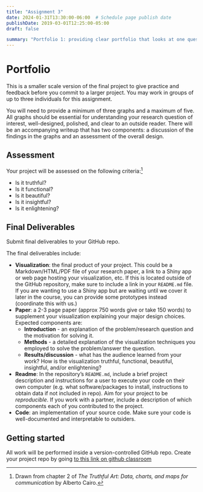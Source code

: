 ```yaml
---
title: "Assignment 3"
date: 2024-01-31T13:30:00-06:00  # Schedule page publish date
publishDate: 2019-03-01T12:25:00-05:00
draft: false

summary: "Portfolio 1: providing clear portfolio that looks at one question using summary stats and capstone image that brings all the items together."
---
```


# Portfolio
This is a smaller scale version of the final project to give practice and feedback before you commit to a larger project. You may work in groups of up to three individuals for this assignment. 

You will need to provide a minimum of three graphs and a maximum of five. All graphs should be essential for understanding your research question of interest, well-designed, polished, and clear to an outside reader. There will be an accompanying writeup that has two components: a discussion of the findings in the graphs and an assessment of the overall design. 


## Assessment

Your project will be assessed on the following criteria:^[Drawn from chapter 2 of *The Truthful Art: Data, charts, and maps for communication* by Alberto Cairo.]

* Is it truthful?
* Is it functional?
* Is it beautiful?
* Is it insightful?
* Is it enlightening?


## Final Deliverables

Submit final deliverables to your GitHub repo.

The final deliverables include:

* **Visualization**: the final product of your project. This could be a Markdown/HTML/PDF file of your research paper, a link to a Shiny app or web page hosting your visualization, etc. If this is located outside of the GitHub repository, make sure to include a link in your `README.md` file. If you are wanting to use a Shiny app but are waiting until we cover it later in the course, you can provide some prototypes instead (coordinate this with us.)
* **Paper**: a 2-3 page paper (approx 750 words give or take 150 words) to supplement your visualization explaining your major design choices. Expected components are:
  * **Introduction** - an explanation of the problem/research question and the motivation for solving it.
  * **Methods** - a detailed explanation of the visualization techniques you employed to solve the problem/answer the question.
  * **Results/discussion** - what has the audience learned from your work? How is the visualization truthful, functional, beautiful, insightful, and/or enlightening?
* **Readme**: In the repository's `README.md`, include a brief project description and instructions for a user to execute your code on their own computer (e.g. what software/packages to install, instructions to obtain data if not included in repo). Aim for your project to be *reproducible*. If you work with a partner, include a description of which components each of you contributed to the project.
* **Code**: an implementation of your source code. Make sure your code is well-documented and interpretable to outsiders.

## Getting started
All work will be performed inside a version-controlled GitHub repo. Create your project repo by going [to this link on github classroom](https://classroom.github.com/a/-2jxXYJ2)
